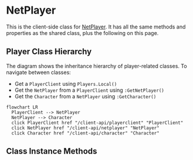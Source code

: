 
# NetPlayer

This is the client-side class for [NetPlayer](/shared-api/netplayer). It has all the same methods and properties as the shared class, plus the following on this page.

## Player Class Hierarchy

The diagram shows the inheritance hierarchy of player-related classes. To navigate between classes:
- Get a `PlayerClient` using `Players.Local()`
- Get the `NetPlayer` from a `PlayerClient` using `:GetNetPlayer()`
- Get the `Character` from a `NetPlayer` using `:GetCharacter()`


```mermaid
flowchart LR
  PlayerClient --> NetPlayer
  NetPlayer --> Character
  click PlayerClient href "/client-api/playerclient" "PlayerClient"
  click NetPlayer href "/client-api/netplayer" "NetPlayer"
  click Character href "/client-api/character" "Character"
```

## Class Instance Methods

<InheritedComponent className="NetPlayer" />

<InheritedComponent className="NetPlayer2" />
